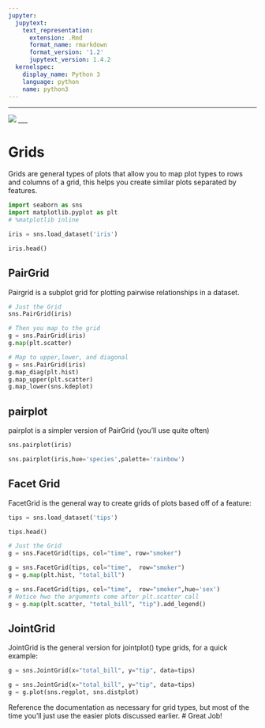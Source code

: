 ```yaml
---
jupyter:
  jupytext:
    text_representation:
      extension: .Rmd
      format_name: rmarkdown
      format_version: '1.2'
      jupytext_version: 1.4.2
  kernelspec:
    display_name: Python 3
    language: python
    name: python3
---
```


___

<a href='http://www.pieriandata.com'> <img src='../Pierian_Data_Logo.png' /></a>
___


# Grids

Grids are general types of plots that allow you to map plot types to rows and columns of a grid, this helps you create similar plots separated by features.

```python
import seaborn as sns
import matplotlib.pyplot as plt
# %matplotlib inline
```

```python
iris = sns.load_dataset('iris')
```

```python
iris.head()

```

## PairGrid

Pairgrid is a subplot grid for plotting pairwise relationships in a dataset.

```python
# Just the Grid
sns.PairGrid(iris)
```

```python
# Then you map to the grid
g = sns.PairGrid(iris)
g.map(plt.scatter)
```

```python
# Map to upper,lower, and diagonal
g = sns.PairGrid(iris)
g.map_diag(plt.hist)
g.map_upper(plt.scatter)
g.map_lower(sns.kdeplot)
```

## pairplot

pairplot is a simpler version of PairGrid (you'll use quite often)

```python
sns.pairplot(iris)
```

```python
sns.pairplot(iris,hue='species',palette='rainbow')
```

## Facet Grid

FacetGrid is the general way to create grids of plots based off of a feature:

```python
tips = sns.load_dataset('tips')
```

```python
tips.head()
```

```python
# Just the Grid
g = sns.FacetGrid(tips, col="time", row="smoker")
```

```python
g = sns.FacetGrid(tips, col="time",  row="smoker")
g = g.map(plt.hist, "total_bill")
```

```python
g = sns.FacetGrid(tips, col="time",  row="smoker",hue='sex')
# Notice hwo the arguments come after plt.scatter call
g = g.map(plt.scatter, "total_bill", "tip").add_legend()
```

## JointGrid

JointGrid is the general version for jointplot() type grids, for a quick example:

```python
g = sns.JointGrid(x="total_bill", y="tip", data=tips)
```

```python
g = sns.JointGrid(x="total_bill", y="tip", data=tips)
g = g.plot(sns.regplot, sns.distplot)
```

Reference the documentation as necessary for grid types, but most of the time you'll just use the easier plots discussed earlier.
# Great Job!
